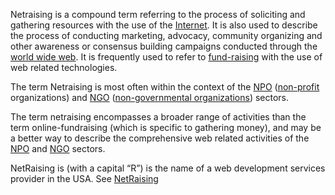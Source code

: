Netraising is a compound term referring to the process of soliciting and gathering resources with the use of the [[Internet]]. It is also used to describe the process of conducting marketing, advocacy, community organizing and other awareness or consensus building campaigns conducted through the [[world wide web]]. It is frequently used to refer to [[fund-raising]] with the use of web related technologies.

The term Netraising is most often within the context of the [[NPO]] ([[non-profit]] organizations) and [[NGO]] ([[non-governmental organizations]]) sectors.

The term netraising encompasses a broader range of activities than the term online-fundraising (which is specific to gathering money), and may be a better way to describe the comprehensive web related activities of the [[NPO]] and [[NGO]] sectors.

NetRaising is (with a capital “R”) is the name of a web development services provider in the USA. See [http://www.NetRaising.com NetRaising]
